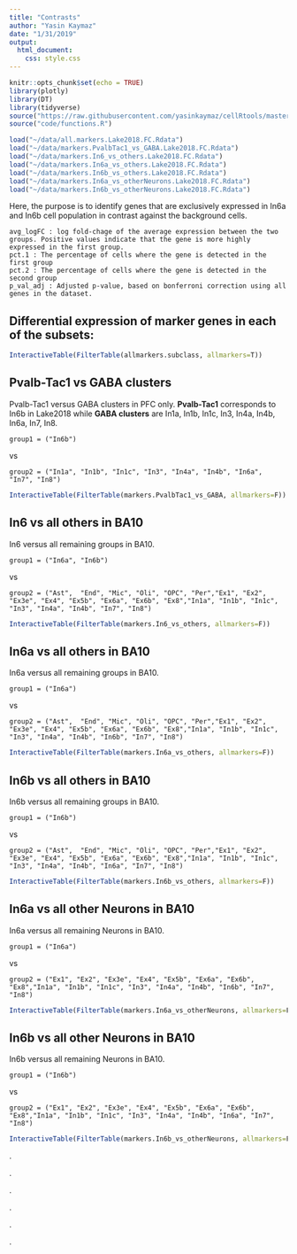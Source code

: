 ```yaml
---
title: "Contrasts"
author: "Yasin Kaymaz"
date: "1/31/2019"
output:
  html_document:
    css: style.css
---
```


```r
knitr::opts_chunk$set(echo = TRUE)
library(plotly)
library(DT)
library(tidyverse)
source("https://raw.githubusercontent.com/yasinkaymaz/cellRtools/master/main/functions.R")
source("code/functions.R")

load("~/data/all.markers.Lake2018.FC.Rdata")
load("~/data/markers.PvalbTac1_vs_GABA.Lake2018.FC.Rdata")
load("~/data/markers.In6_vs_others.Lake2018.FC.Rdata")
load("~/data/markers.In6a_vs_others.Lake2018.FC.Rdata")
load("~/data/markers.In6b_vs_others.Lake2018.FC.Rdata")
load("~/data/markers.In6a_vs_otherNeurons.Lake2018.FC.Rdata")
load("~/data/markers.In6b_vs_otherNeurons.Lake2018.FC.Rdata")

```

Here, the purpose is to identify genes that are exclusively expressed in In6a and In6b cell population in contrast against the background cells. 


    avg_logFC : log fold-chage of the average expression between the two groups. Positive values indicate that the gene is more highly expressed in the first group.
    pct.1 : The percentage of cells where the gene is detected in the first group
    pct.2 : The percentage of cells where the gene is detected in the second group
    p_val_adj : Adjusted p-value, based on bonferroni correction using all genes in the dataset.


## Differential expression of marker genes in each of the subsets:

```r
InteractiveTable(FilterTable(allmarkers.subclass, allmarkers=T))
```

## Pvalb-Tac1 vs GABA clusters

Pvalb-Tac1 versus GABA clusters in PFC only. **Pvalb-Tac1** corresponds to In6b in Lake2018 while **GABA clusters** are In1a, In1b, In1c, In3, In4a, In4b, In6a, In7, In8.


    group1 = ("In6b")

vs

    group2 = ("In1a", "In1b", "In1c", "In3", "In4a", "In4b", "In6a", "In7", "In8")


```r
InteractiveTable(FilterTable(markers.PvalbTac1_vs_GABA, allmarkers=F))
```

## In6 vs all others in BA10

In6 versus all remaining groups in BA10. 
                  
    group1 = ("In6a", "In6b")

vs

    group2 = ("Ast",  "End", "Mic", "Oli", "OPC", "Per","Ex1", "Ex2", "Ex3e", "Ex4", "Ex5b", "Ex6a", "Ex6b", "Ex8","In1a", "In1b", "In1c", "In3", "In4a", "In4b", "In7", "In8") 

                      
```r
InteractiveTable(FilterTable(markers.In6_vs_others, allmarkers=F))
```

## In6a vs all others in BA10

In6a versus all remaining groups in BA10.

    group1 = ("In6a")

vs
    
    group2 = ("Ast",  "End", "Mic", "Oli", "OPC", "Per","Ex1", "Ex2", "Ex3e", "Ex4", "Ex5b", "Ex6a", "Ex6b", "Ex8","In1a", "In1b", "In1c", "In3", "In4a", "In4b", "In6b", "In7", "In8")
    

```r
InteractiveTable(FilterTable(markers.In6a_vs_others, allmarkers=F))
```

## In6b vs all others in BA10

In6b versus all remaining groups in BA10.

    group1 = ("In6b")

vs
    
    group2 = ("Ast",  "End", "Mic", "Oli", "OPC", "Per","Ex1", "Ex2", "Ex3e", "Ex4", "Ex5b", "Ex6a", "Ex6b", "Ex8","In1a", "In1b", "In1c", "In3", "In4a", "In4b", "In6a", "In7", "In8")


```r
InteractiveTable(FilterTable(markers.In6b_vs_others, allmarkers=F))
```


## In6a vs all other Neurons in BA10

In6a versus all remaining Neurons in BA10.

    group1 = ("In6a")

vs

    group2 = ("Ex1", "Ex2", "Ex3e", "Ex4", "Ex5b", "Ex6a", "Ex6b", "Ex8","In1a", "In1b", "In1c", "In3", "In4a", "In4b", "In6b", "In7", "In8")



```r
InteractiveTable(FilterTable(markers.In6a_vs_otherNeurons, allmarkers=F))
```

## In6b vs all other Neurons in BA10

In6b versus all remaining Neurons in BA10.

    group1 = ("In6b")

vs

    group2 = ("Ex1", "Ex2", "Ex3e", "Ex4", "Ex5b", "Ex6a", "Ex6b", "Ex8","In1a", "In1b", "In1c", "In3", "In4a", "In4b", "In6a", "In7", "In8")


```r
InteractiveTable(FilterTable(markers.In6b_vs_otherNeurons, allmarkers=F))
```



.

.

.

.

.

.

